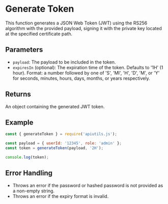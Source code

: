 # Generate Token

This function generates a JSON Web Token (JWT) using the RS256 algorithm with the provided payload, signing it with the private key located at the specified certificate path.

## Parameters

- `payload`: The payload to be included in the token.
- `expiresIn` (optional): The expiration time of the token. Defaults to '1H' (1 hour).
  Format: a number followed by one of 'S', 'MI', 'H', 'D', 'M', or 'Y' for seconds, minutes, hours, days, months, or years respectively.

## Returns

An object containing the generated JWT token.

## Example

```javascript
const { generateToken } = require('apiutils.js');

const payload = { userId: '12345', role: 'admin' };
const token = generateToken(payload, '2H');

console.log(token);
```

## Error Handling

- Throws an error if the password or hashed password is not provided as a non-empty string.
- Throws an error if the expiry format is invalid.